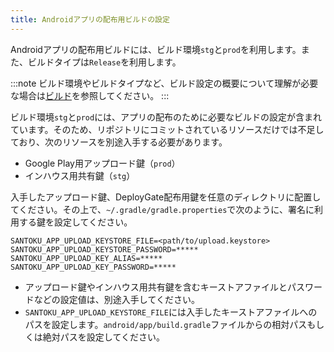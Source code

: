 ```yaml
---
title: Androidアプリの配布用ビルドの設定
---
```


Androidアプリの配布用ビルドには、ビルド環境`stg`と`prod`を利用します。また、ビルドタイプは`Release`を利用します。

:::note
ビルド環境やビルドタイプなど、ビルド設定の概要について理解が必要な場合は[ビルド](../build-configuration.mdx)を参照してください。
:::

ビルド環境`stg`と`prod`には、アプリの配布のために必要なビルドの設定が含まれています。そのため、リポジトリにコミットされているリソースだけでは不足しており、次のリソースを別途入手する必要があります。

* Google Play用アップロード鍵（`prod`）
* インハウス用共有鍵（`stg`）

入手したアップロード鍵、DeployGate配布用鍵を任意のディレクトリに配置してください。その上で、`~/.gradle/gradle.properties`で次のように、署名に利用する鍵を設定してください。

```properties
SANTOKU_APP_UPLOAD_KEYSTORE_FILE=<path/to/upload.keystore>
SANTOKU_APP_UPLOAD_KEYSTORE_PASSWORD=*****
SANTOKU_APP_UPLOAD_KEY_ALIAS=*****
SANTOKU_APP_UPLOAD_KEY_PASSWORD=*****
```

* アップロード鍵やインハウス用共有鍵を含むキーストアファイルとパスワードなどの設定値は、別途入手してください。
* `SANTOKU_APP_UPLOAD_KEYSTORE_FILE`には入手したキーストアファイルへのパスを設定します。`android/app/build.gradle`ファイルからの相対パスもしくは絶対パスを設定してください。
